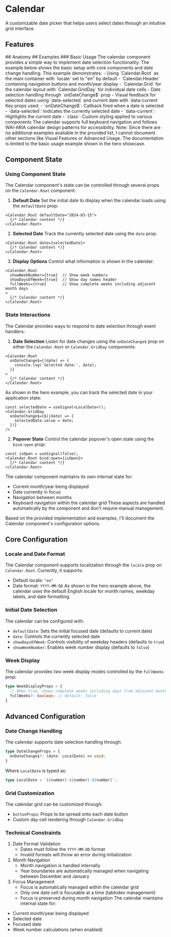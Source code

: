 
# Calendar
A customizable date picker that helps users select dates through an intuitive grid interface.
<Showcase name="hero" />
## Features
<Features api={api} />
## Anatomy 
<AnatomyTable api={api} />
## Examples
### Basic Usage
The calendar component provides a simple way to implement date selection functionality. The example below shows the basic setup with core components and date change handling.
<Showcase name="hero" />
This example demonstrates:
- Using `Calendar.Root` as the main container with `locale` set to "en" by default
- `Calendar.Header` containing navigation buttons and month/year display
- `Calendar.Grid` for the calendar layout with `Calendar.GridDay` for individual date cells
- Date selection handling through `onDateChange$` prop
- Visual feedback for selected dates using `data-selected` and current date with `data-current`
Key props used:
- `onDateChange$`: Callback fired when a date is selected
- `data-selected`: Indicates the currently selected date
- `data-current`: Highlights the current date
- `class`: Custom styling applied to various components
The calendar supports full keyboard navigation and follows WAI-ARIA calendar design patterns for accessibility.
Note: Since there are no additional examples available in the provided list, I cannot document other sections like Visual Features or Advanced Usage. The documentation is limited to the basic usage example shown in the hero showcase.

## Component State
### Using Component State
The Calendar component's state can be controlled through several props on the `Calendar.Root` component:
1. **Default Date**
Set the initial date to display when the calendar loads using the `defaultDate` prop:
```tsx
<Calendar.Root defaultDate="2024-03-15">
  {/* Calendar content */}
</Calendar.Root>
```
2. **Selected Date**
Track the currently selected date using the `date` prop:
```tsx
<Calendar.Root date={selectedDate}>
  {/* Calendar content */}
</Calendar.Root>
```
3. **Display Options**
Control what information is shown in the calendar:
```tsx
<Calendar.Root 
  showWeekNumber={true}  // Show week numbers
  showDaysOfWeek={true}  // Show day names header
  fullWeeks={true}       // Show complete weeks including adjacent month days
>
  {/* Calendar content */}
</Calendar.Root>
```
### State Interactions
The Calendar provides ways to respond to date selection through event handlers:
1. **Date Selection**
Listen for date changes using the `onDateChange$` prop on either the `Calendar.Root` or `Calendar.GridDay` components:
```tsx
<Calendar.Root
  onDateChange$={(date) => {
    console.log('Selected date:', date);
  }}
>
  {/* Calendar content */}
</Calendar.Root>
```
As shown in the hero example, you can track the selected date in your application state:
```tsx
const selectedDate = useSignal<LocalDate>();
<Calendar.GridDay
  onDateChange$={$((date) => {
    selectedDate.value = date;
  })}
/>
```
2. **Popover State**
Control the calendar popover's open state using the `bind:open` prop:
```tsx
const isOpen = useSignal(false);
<Calendar.Root bind:open={isOpen}>
  {/* Calendar content */}
</Calendar.Root>
```
The calendar component maintains its own internal state for:
- Current month/year being displayed
- Date currently in focus
- Navigation between months
- Keyboard navigation within the calendar grid
These aspects are handled automatically by the component and don't require manual management.

Based on the provided implementation and examples, I'll document the Calendar component's configuration options.
## Core Configuration
### Locale and Date Format
The Calendar component supports localization through the `locale` prop on `Calendar.Root`. Currently, it supports:
- Default locale: `"en"`
- Date format: `YYYY-MM-DD`
As shown in the hero example above, the calendar uses the default English locale for month names, weekday labels, and date formatting.
### Initial Date Selection
The calendar can be configured with:
- `defaultDate`: Sets the initial focused date (defaults to current date)
- `date`: Controls the currently selected date
- `showDaysOfWeek`: Controls visibility of weekday headers (defaults to `true`)
- `showWeekNumber`: Enables week number display (defaults to `false`)
### Week Display
The calendar provides two week display modes controlled by the `fullWeeks` prop:
```typescript
type WeekDisplayProps = {
  // When true, shows complete weeks including days from adjacent months
  fullWeeks?: boolean; // default: false
}
```
## Advanced Configuration
### Date Change Handling
The calendar supports date selection handling through:
```typescript
type DateChangeProps = {
  onDateChange$?: (date: LocalDate) => void;
}
```
Where `LocalDate` is typed as:
```typescript
type LocalDate = `${number}-${number}-${number}`;
```
### Grid Customization
The calendar grid can be customized through:
- `buttonProps`: Props to be spread onto each date button
- Custom day cell rendering through `Calendar.GridDay`
### Technical Constraints
1. Date Format Validation
   - Dates must follow the `YYYY-MM-DD` format
   - Invalid formats will throw an error during initialization
2. Month Navigation
   - Month navigation is handled internally
   - Year boundaries are automatically managed when navigating between December and January
3. Focus Management
   - Focus is automatically managed within the calendar grid
   - Only one date cell is focusable at a time (tabIndex management)
   - Focus is preserved during month navigation
The calendar maintains internal state for:
- Current month/year being displayed
- Selected date
- Focused date
- Week number calculations (when enabled)





<APITable api={api} />